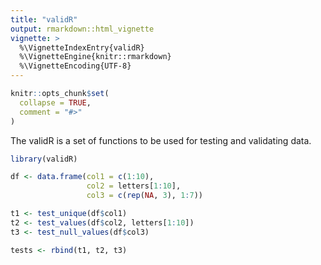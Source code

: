 ```yaml
---
title: "validR"
output: rmarkdown::html_vignette
vignette: >
  %\VignetteIndexEntry{validR}
  %\VignetteEngine{knitr::rmarkdown}
  %\VignetteEncoding{UTF-8}
---
```


```r
knitr::opts_chunk$set(
  collapse = TRUE,
  comment = "#>"
)
```

The validR is a set of functions to be used for testing and validating data.

```r

library(validR)

df <- data.frame(col1 = c(1:10),
                 col2 = letters[1:10],
                 col3 = c(rep(NA, 3), 1:7))

t1 <- test_unique(df$col1)
t2 <- test_values(df$col2, letters[1:10])
t3 <- test_null_values(df$col3)

tests <- rbind(t1, t2, t3)

```
